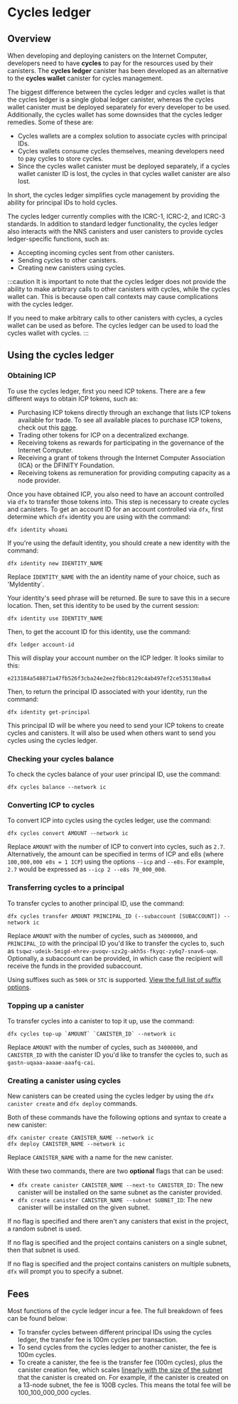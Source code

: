 # Cycles ledger

## Overview

When developing and deploying canisters on the Internet Computer, developers need to have **cycles** to pay for the resources used by their canisters. The **cycles ledger** canister has been developed as an alternative to the **cycles wallet** canister for cycles management. 

The biggest difference between the cycles ledger and cycles wallet is that the cycles ledger is a single global ledger canister, whereas the cycles wallet canister must be deployed separately for every developer to be used. Additionally, the cycles wallet has some downsides that the cycles ledger remedies. Some of these are:

- Cycles wallets are a complex solution to associate cycles with principal IDs.
- Cycles wallets consume cycles themselves, meaning developers need to pay cycles to store cycles.
- Since the cycles wallet canister must be deployed separately, if a cycles wallet canister ID is lost, the cycles in that cycles wallet canister are also lost. 

In short, the cycles ledger simplifies cycle management by providing the ability for principal IDs to hold cycles. 

The cycles ledger currently complies with the ICRC-1, ICRC-2, and ICRC-3 standards. In addition to standard ledger functionality, the cycles ledger also interacts with the NNS canisters and user canisters to provide cycles ledger-specific functions, such as:

- Accepting incoming cycles sent from other canisters.
- Sending cycles to other canisters.
- Creating new canisters using cycles.

:::caution
It is important to note that the cycles ledger does not provide the ability to make arbitrary calls to other canisters with cycles, while the cycles wallet can. This is because open call contexts may cause complications with the cycles ledger. 

If you need to make arbitrary calls to other canisters with cycles, a cycles wallet can be used as before. The cycles ledger can be used to load the cycles wallet with cycles.
:::

## Using the cycles ledger

### Obtaining ICP

To use the cycles ledger, first you need ICP tokens. There are a few different ways to obtain ICP tokens, such as:

- Purchasing ICP tokens directly through an exchange that lists ICP tokens available for trade. To see all available places to purchase ICP tokens, check out this [page](https://coinmarketcap.com/currencies/internet-computer/markets/).
- Trading other tokens for ICP on a decentralized exchange.
- Receiving tokens as rewards for participating in the governance of the Internet Computer.
- Receiving a grant of tokens through the Internet Computer Association (ICA) or the DFINITY Foundation.
- Receiving tokens as remuneration for providing computing capacity as a node provider.

Once you have obtained ICP, you also need to have an account controlled via `dfx` to transfer those tokens into. This step is necessary to create cycles and canisters. To get an account ID for an account controlled via `dfx`, first determine which `dfx` identity you are using with the command:

```
dfx identity whoami
```

If you're using the default identity, you should create a new identity with the command:

```
dfx identity new IDENTITY_NAME
```

Replace `IDENTITY_NAME` with the an identity name of your choice, such as 'MyIdentity`.

Your identity's seed phrase will be returned. Be sure to save this in a secure location. Then, set this identity to be used by the current session:

```
dfx identity use IDENTITY_NAME
```

Then, to get the account ID for this identity, use the command:

```
dfx ledger account-id
```

This will display your account number on the ICP ledger. It looks similar to this:

```
e213184a548871a47fb526f3cba24e2ee2fbbc8129c4ab497ef2ce535130a0a4
```

Then, to return the principal ID associated with your identity, run the command:

```
dfx identity get-principal
```

This principal ID will be where you need to send your ICP tokens to create cycles and canisters. It will also be used when others want to send you cycles using the cycles ledger. 

### Checking your cycles balance

To check the cycles balance of your user principal ID, use the command:

```
dfx cycles balance --network ic
```

### Converting ICP to cycles

To convert ICP into cycles using the cycles ledger, use the command:

```
dfx cycles convert AMOUNT --network ic
```

Replace `AMOUNT` with the number of ICP to convert into cycles, such as `2.7`. Alternatively, the amount can be specified in terms of ICP and e8s (where `100,000,000 e8s = 1 ICP`) using the options `--icp` and `--e8s`. For example, `2.7` would be expressed as `--icp 2 --e8s 70_000_000`.

### Transferring cycles to a principal

To transfer cycles to another principal ID, use the command:

```
dfx cycles transfer AMOUNT PRINCIPAL_ID (--subaccount [SUBACCOUNT]) --network ic
```

Replace `AMOUNT` with the number of cycles, such as `34000000`, and `PRINCIPAL_ID` with the principal ID you'd like to transfer the cycles to, such as `tsqwz-udeik-5migd-ehrev-pvoqv-szx2g-akh5s-fkyqc-zy6q7-snav6-uqe`. Optionally, a subaccount can be provided, in which case the recipient will receive the funds in the provided subaccount.

Using suffixes such as `500k` or `5TC` is supported. [View the full list of suffix options](https://github.com/dfinity/sdk/blob/master/CHANGELOG.md#feat-accept-more-ways-to-specify-cycle-and-e8s-amounts).

### Topping up a canister

To transfer cycles into a canister to top it up, use the command:

```
dfx cycles top-up `AMOUNT` `CANISTER_ID` --network ic
```

Replace `AMOUNT` with the number of cycles, such as `34000000`, and `CANISTER_ID` with the canister ID you'd like to transfer the cycles to, such as `gastn-uqaaa-aaaae-aaafq-cai`.

### Creating a canister using cycles

New canisters can be created using the cycles ledger by using the `dfx canister create` and `dfx deploy` commands.

Both of these commands have the following options and syntax to create a new canister:

```
dfx canister create CANISTER_NAME --network ic
dfx deploy CANISTER_NAME --network ic
```

Replace `CANISTER_NAME` with a name for the new canister.

With these two commands, there are two **optional** flags that can be used:

- `dfx create canister CANISTER_NAME --next-to CANISTER_ID:` The new canister will be installed on the same subnet as the canister provided.
- `dfx create canister CANISTER_NAME --subnet SUBNET_ID`: The new canister will be installed on the given subnet.

If no flag is specified and there aren't any canisters that exist in the project, a random subnet is used.

If no flag is specified and the project contains canisters on a single subnet, then that subnet is used.

If no flag is specified and the project contains canisters on multiple subnets, `dfx` will prompt you to specify a subnet. 

## Fees

Most functions of the cycle ledger incur a fee. The full breakdown of fees can be found below:

- To transfer cycles between different principal IDs using the cycles ledger, the transfer fee is 100m cycles per transaction.
- To send cycles from the cycles ledger to another canister, the fee is 100m cycles.  
- To create a canister, the fee is the transfer fee (100m cycles), plus the canister creation fee, which scales [linearly with the size of the subnet](https://internetcomputer.org/docs/current/developer-docs/gas-cost) that the canister is created on. For example, if the canister is created on a 13-node subnet, the fee is 100B cycles. This means the total fee will be 100_100_000_000 cycles. 
